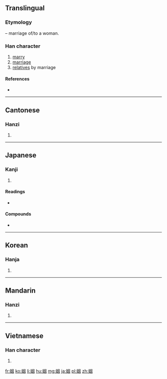 {{also|婣}}
==Translingual==
===Etymology===
{{Han compound|女|t1=woman|因|ls=psc|c1=s|c2=p}} – marriage of/to a woman.

===Han character===
{{Han char|rn=38|rad=女|as=06|sn=9|four=4640<sub>0</sub>|canj=田大尸 (WKS)|ids=⿱[[女]][[因]]}}

# [[marry]]
# [[marriage]]
# [[relative]]s by marriage

====References====
* {{Han ref|kx=0261.160|dkj=06250|dj=0527.190|hdz=21044.080|uh=59FB|ud=23035|bh=ABC3|bd=43971}}

----

==Cantonese==

===Hanzi===
{{yue-hanzi|jyut=jan1|y=yan1}}

# {{defn|lang=yue|sort=女06}}

----

==Japanese==

===Kanji===
{{ja-kanji|grade=c|rs=女06}}

# {{defn|lang=ja|sort=女06}}

====Readings====
* {{ja-readings|on=[[いん]] (in)|kun=[[とつぐ]] (totsugu)}}

====Compounds====
* {{term|婚姻||marriage, matrimony|tr=[[こんいん]], kon'in|sc=Jpan|lang=ja}}

----

==Korean==

===Hanja===
{{ko-hanja|hangeul=인|rv=in|mr=in}}

# {{defn|lang=ko|sort=女06}}

----

==Mandarin==

===Hanzi===
{{cmn-hanzi|pin=[[yīn]] ([[yin1]]), [[ráo]] ([[rao2]])|wg=yin<sup>1</sup>, jao<sup>2</sup>}}

# {{defn|lang=cmn|sort=女06}}

----

==Vietnamese==

===Han character===
{{vi-hantu|nhân|rs=女06}}

# {{defn|lang=vi|sort=女06}}

[[fr:姻]]
[[ko:姻]]
[[li:姻]]
[[hu:姻]]
[[mg:姻]]
[[ja:姻]]
[[pl:姻]]
[[zh:姻]]